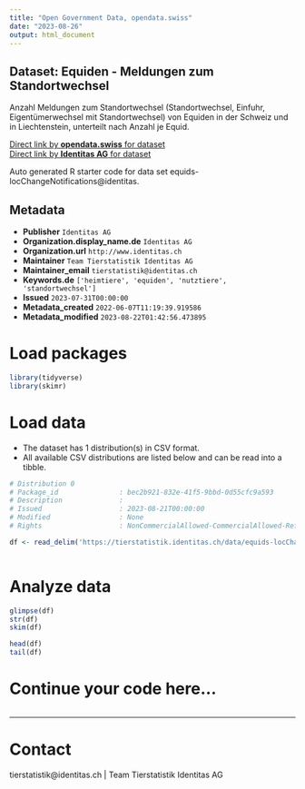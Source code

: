```yaml
---
title: "Open Government Data, opendata.swiss"
date: "2023-08-26"
output: html_document
---
```


## Dataset: Equiden - Meldungen zum Standortwechsel

Anzahl Meldungen zum Standortwechsel (Standortwechsel, Einfuhr, Eigentümerwechsel mit Standortwechsel) von Equiden in der Schweiz und in Liechtenstein, unterteilt nach Anzahl je Equid. 

[Direct link by **opendata.swiss** for dataset](https://opendata.swiss/de/dataset/equiden-meldungen-zum-standortwechsel)<br>
[Direct link by **Identitas AG** for dataset](https://tierstatistik.identitas.ch/)

Auto generated R starter code for data set equids-locChangeNotifications@identitas.

## Metadata

- **Publisher** `Identitas AG`
- **Organization.display_name.de** `Identitas AG`
- **Organization.url** `http://www.identitas.ch`
- **Maintainer** `Team Tierstatistik Identitas AG`
- **Maintainer_email** `tierstatistik@identitas.ch`
- **Keywords.de** `['heimtiere', 'equiden', 'nutztiere', 'standortwechsel']`
- **Issued** `2023-07-31T00:00:00`
- **Metadata_created** `2022-06-07T11:19:39.919586`
- **Metadata_modified** `2023-08-22T01:42:56.473895`


# Load packages

```r

library(tidyverse)
library(skimr)

```

# Load data

-   The dataset has 1 distribution(s) in CSV format.
-   All available CSV distributions are listed below and can be read into a tibble.

```r

# Distribution 0
# Package_id               : bec2b921-832e-41f5-9bbd-0d55cfc9a593
# Description              : 
# Issued                   : 2023-08-21T00:00:00
# Modified                 : None
# Rights                   : NonCommercialAllowed-CommercialAllowed-ReferenceRequired

df <- read_delim('https://tierstatistik.identitas.ch/data/equids-locChangeNotifications.csv')



```

# Analyze data

```r

glimpse(df)
str(df)
skim(df)

head(df)
tail(df)

```

# Continue your code here...

```r

```

------------------------------------------------------------------------

# Contact

tierstatistik@identitas.ch | Team Tierstatistik Identitas AG
